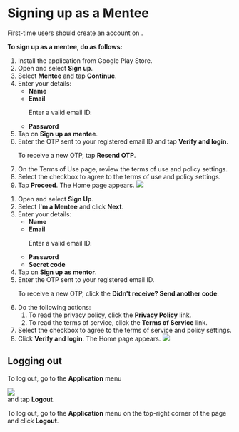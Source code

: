 
# Signing up as a Mentee

First-time users should create an account on <PartialExample mentored />.

<b>To sign up as a mentee, do as follows:</b>

<Tabs>
<TabItem value="mentored mobile application" label="Mobile App" default>
<ol>
<li>Install the <PartialExample mentored /> application from Google Play Store.</li>
<li>Open <PartialExample mentored /> and select <b>Sign up</b>.</li>
<li> Select <b>Mentee</b> and tap <b>Continue</b>.</li> 
<li>Enter your details:
    <ul>
    <li><b>Name</b></li>
    <li><b>Email</b>
        <Admonition type="note">  
        <p>Enter a valid email ID.</p>
        </Admonition>
    </li>
    <li><b>Password</b></li>
    </ul>
</li>
<li>Tap on <b>Sign up as mentee</b>.</li>
<li>Enter the OTP sent to your registered email ID and tap <b>Verify and login</b>.
    <Admonition type="tip">  
    <p>To receive a new OTP, tap <b>Resend OTP</b>.<p>
    </Admonition>
</li>
<li>On the Terms of Use page, review the terms of use and policy settings.</li>
<li>Select the checkbox to agree to the terms of use and policy settings.</li>
<li>Tap <b>Proceed</b>. The Home page appears.
<img src={MenteeHome} />
</li>
</ol>   
</TabItem>
<TabItem value="mentored portal" label="Web Portal">
<ol>
<li>Open <PartialExample mentored /> and select <b>Sign Up</b>.</li>
<li>Select <b>I'm a Mentee</b> and click <b>Next</b>.</li> 
<li>Enter your details:
    <ul>
    <li><b>Name</b></li>
    <li><b>Email</b>
        <Admonition type="note">
        <p>Enter a valid email ID.</p>
        </Admonition>
    </li>
    <li><b>Password</b></li>
    <li><b>Secret code</b></li>
    </ul>
</li>
<li>Tap on <b>Sign up as mentor</b>.</li>
<li>Enter the OTP sent to your registered email ID.</li>
  <Admonition type="tip">
  <p>To receive a new OTP, click the <b>Didn't receive? Send another code</b>.</p>
  </Admonition>
<li>Do the following actions:
    <ol>
    <li>To read the privacy policy, click the <b>Privacy Policy</b> link.</li>
    <li>To read the terms of service, click the <b>Terms of Service</b> link.</li>
    </ol>
</li>
<li>Select the checkbox to agree to the terms of service and policy settings.</li>
<li>Click <b>Verify and login</b>. The Home page appears.
<img src={PortalHomeMentee} />
</li>
</ol>
</TabItem>
</Tabs>

## Logging out

<Tabs>
<TabItem value="mentored mobile application" label="Mobile App" default>
<p>To log out, go to the <b>Application</b> menu <div class="inlineImg"><img src={BurgerMenu}/></div> and tap <b>Logout</b>.</p>
</TabItem>
<TabItem value="mentored portal" label="Web Portal" default>
<p>To log out, go to the <b>Application</b> menu on the top-right corner of the page and click <b>Logout</b>.</p>
</TabItem>
</Tabs>
